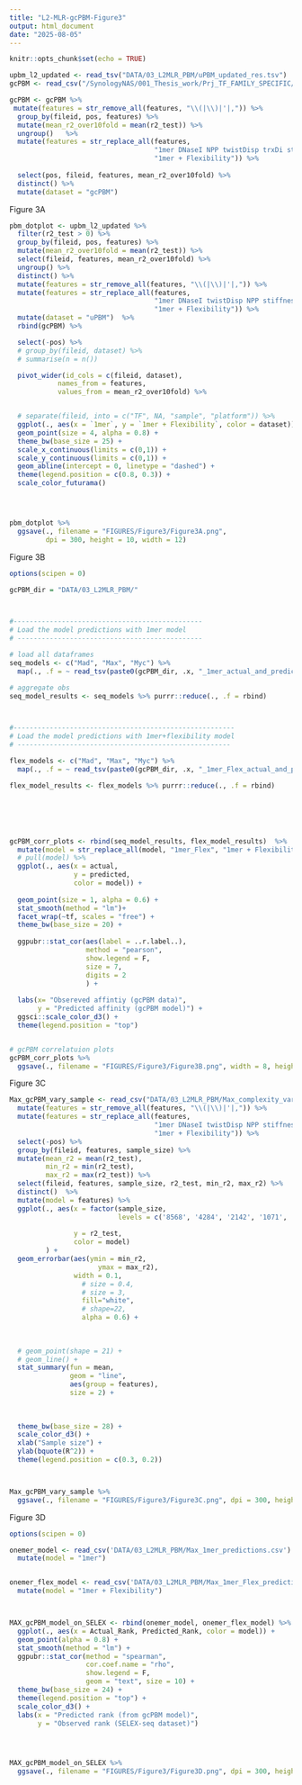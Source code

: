 ```yaml
---
title: "L2-MLR-gcPBM-Figure3"
output: html_document
date: "2025-08-05"
---
```


```r
knitr::opts_chunk$set(echo = TRUE)
```



```r
upbm_l2_updated <- read_tsv("DATA/03_L2MLR_PBM/uPBM_updated_res.tsv")
gcPBM <- read_csv("/SynologyNAS/001_Thesis_work/Prj_TF_FAMILY_SPECIFIC/RESULTS/MLR_L2_features_merged_interaction_gcPBM.tsv")
```


```r

gcPBM <- gcPBM %>% 
 mutate(features = str_remove_all(features, "\\(|\\)|'|,")) %>% 
  group_by(fileid, pos, features) %>% 
  mutate(mean_r2_over10fold = mean(r2_test)) %>%   
  ungroup()   %>% 
  mutate(features = str_replace_all(features, 
                                    "1mer DNaseI NPP twistDisp trxDi stiffness",
                                    "1mer + Flexibility")) %>% 
  
  select(pos, fileid, features, mean_r2_over10fold) %>%
  distinct() %>% 
  mutate(dataset = "gcPBM") 

```

Figure 3A
```r

pbm_dotplot <- upbm_l2_updated %>%  
  filter(r2_test > 0) %>% 
  group_by(fileid, pos, features) %>% 
  mutate(mean_r2_over10fold = mean(r2_test)) %>% 
  select(fileid, features, mean_r2_over10fold) %>% 
  ungroup() %>% 
  distinct() %>% 
  mutate(features = str_remove_all(features, "\\(|\\)|'|,")) %>% 
  mutate(features = str_replace_all(features, 
                                    "1mer DNaseI twistDisp NPP stiffness trxDi",
                                    "1mer + Flexibility")) %>% 
  mutate(dataset = "uPBM")  %>% 
  rbind(gcPBM) %>% 

  select(-pos) %>% 
  # group_by(fileid, dataset) %>% 
  # summarise(n = n())

  pivot_wider(id_cols = c(fileid, dataset), 
            names_from = features, 
            values_from = mean_r2_over10fold) %>% 


  # separate(fileid, into = c("TF", NA, "sample", "platform")) %>%   
  ggplot(., aes(x = `1mer`, y = `1mer + Flexibility`, color = dataset)) +
  geom_point(size = 4, alpha = 0.8) +
  theme_bw(base_size = 25) +
  scale_x_continuous(limits = c(0,1)) +
  scale_y_continuous(limits = c(0,1)) +
  geom_abline(intercept = 0, linetype = "dashed") +
  theme(legend.position = c(0.8, 0.3)) +
  scale_color_futurama()




pbm_dotplot %>% 
  ggsave(., filename = "FIGURES/Figure3/Figure3A.png",
         dpi = 300, height = 10, width = 12)
```

Figure  3B
```r

options(scipen = 0)

gcPBM_dir = "DATA/03_L2MLR_PBM/"



#-----------------------------------------------
# Load the model predictions with 1mer model
# ----------------------------------------------

# load all dataframes
seq_models <- c("Mad", "Max", "Myc") %>% 
  map(., .f = ~ read_tsv(paste0(gcPBM_dir, .x, "_1mer_actual_and_predicted.tsv")))

# aggregate obs
seq_model_results <- seq_models %>% purrr::reduce(., .f = rbind)



#-------------------------------------------------------
# Load the model predictions with 1mer+flexibility model
# -----------------------------------------------------

flex_models <- c("Mad", "Max", "Myc") %>% 
  map(., .f = ~ read_tsv(paste0(gcPBM_dir, .x, "_1mer_Flex_actual_and_predicted.tsv")))

flex_model_results <- flex_models %>% purrr::reduce(., .f = rbind)






gcPBM_corr_plots <- rbind(seq_model_results, flex_model_results)  %>% 
  mutate(model = str_replace_all(model, "1mer_Flex", "1mer + Flexibility")) %>% 
  # pull(model) %>% 
  ggplot(., aes(x = actual, 
                y = predicted, 
                color = model)) +
  
  geom_point(size = 1, alpha = 0.6) +
  stat_smooth(method = "lm")+
  facet_wrap(~tf, scales = "free") +
  theme_bw(base_size = 20) +
  
  ggpubr::stat_cor(aes(label = ..r.label..), 
                   method = "pearson", 
                   show.legend = F, 
                   size = 7,
                   digits = 2
                   ) +  
  
  labs(x= "Obsereved affintiy (gcPBM data)",
       y = "Predicted affinity (gcPBM model)") +
  ggsci::scale_color_d3() +
  theme(legend.position = "top")


# gcPBM correlatuion plots
gcPBM_corr_plots %>%  
  ggsave(., filename = "FIGURES/Figure3/Figure3B.png", width = 8, height = 6, dpi = 300)


```


Figure 3C
```r



Max_gcPBM_vary_sample <- read_csv("DATA/03_L2MLR_PBM/Max_complexity_varying_sampleSize.csv") %>% 
  mutate(features = str_remove_all(features, "\\(|\\)|'|,")) %>% 
  mutate(features = str_replace_all(features, 
                                    "1mer DNaseI twistDisp NPP stiffness trxDi",
                                    "1mer + Flexibility")) %>% 
  select(-pos) %>% 
  group_by(fileid, features, sample_size) %>%
  mutate(mean_r2 = mean(r2_test),
         min_r2 = min(r2_test),
         max_r2 = max(r2_test)) %>%
  select(fileid, features, sample_size, r2_test, min_r2, max_r2) %>% 
  distinct()  %>% 
  mutate(model = features) %>% 
  ggplot(., aes(x = factor(sample_size, 
                           levels = c('8568', '4284', '2142', '1071', '536')),
                
                y = r2_test, 
                color = model)
         ) +
  geom_errorbar(aes(ymin = min_r2,
                      ymax = max_r2),
                width = 0.1,
                  # size = 0.4,
                  # size = 3,
                  fill="white",
                  # shape=22,
                  alpha = 0.6) +
  
  
  
  # geom_point(shape = 21) +
  # geom_line() +
  stat_summary(fun = mean, 
               geom = "line",
               aes(group = features), 
               size = 2) +
  
  
  
  theme_bw(base_size = 28) +
  scale_color_d3() +
  xlab("Sample size") +
  ylab(bquote(R^2)) +
  theme(legend.position = c(0.3, 0.2)) 



Max_gcPBM_vary_sample %>% 
  ggsave(., filename = "FIGURES/Figure3/Figure3C.png", dpi = 300, height = 10, width = 10)

```

Figure 3D
```r

options(scipen = 0)

onemer_model <- read_csv('DATA/03_L2MLR_PBM/Max_1mer_predictions.csv') %>% 
  mutate(model = "1mer")


onemer_flex_model <- read_csv('DATA/03_L2MLR_PBM/Max_1mer_Flex_predictions.csv') %>% 
  mutate(model = "1mer + Flexibility")



MAX_gcPBM_model_on_SELEX <- rbind(onemer_model, onemer_flex_model) %>% 
  ggplot(., aes(x = Actual_Rank, Predicted_Rank, color = model)) +
  geom_point(alpha = 0.8) +
  stat_smooth(method = "lm") +
  ggpubr::stat_cor(method = "spearman",
                   cor.coef.name = "rho",
                   show.legend = F,
                   geom = "text", size = 10) +
  theme_bw(base_size = 24) +
  theme(legend.position = "top") +
  scale_color_d3() +
  labs(x = "Predicted rank (from gcPBM model)",
       y = "Observed rank (SELEX-seq dataset)")




MAX_gcPBM_model_on_SELEX %>% 
  ggsave(., filename = "FIGURES/Figure3/Figure3D.png", dpi = 300, height = 10, width = 10)
```


```r
```


```r
```


```r
```


```r
```


```r
```


```r
```


```r
```


```r
```


```r
```


```r
```


```r
```


```r
```


```r
```


```r
```


```r
```


```r
```


```r
```


```r
```


```r
```


```r
```


```r
```


```r
```


```r
```


```r
```


```r
```


```r
```


```r
```


```r
```


```r
```


```r
```


```r
```


```r
```


```r
```

